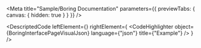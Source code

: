 
<Meta title="Sample/Boring Documentation" parameters={{ previewTabs: { canvas: { hidden: true } } }} />

<DescriptedCode
  leftElement={<BoringInterfacePageDesc />}
  rightElement={
    <CodeHighlighter
      object={BoringInterfacePageVisualJson}
      language={"json"}
      title={"Example"}
    />
  }
/>

<BoringInterfaceKotlinSectionIndex />

<BoringInterfaceJsonSectionIndex />
